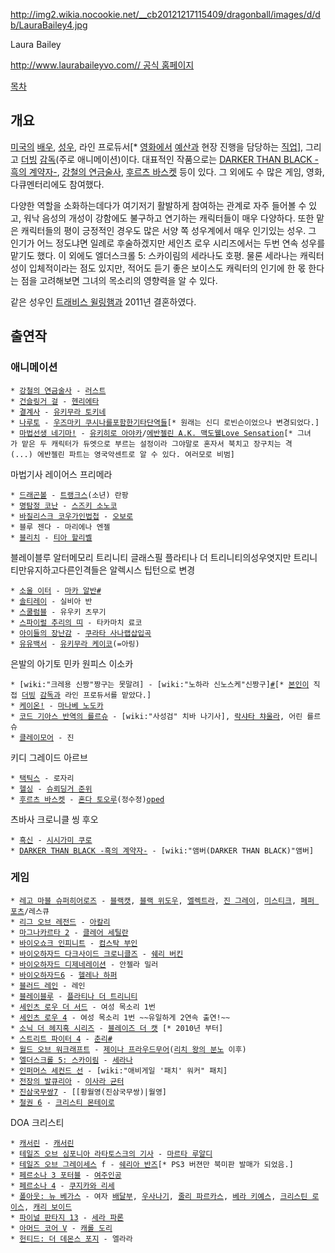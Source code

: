 http://img2.wikia.nocookie.net/__cb20121217115409/dragonball/images/d/db/LauraBailey4.jpg

Laura Bailey 

[[http://www.laurabaileyvo.com// 공식 홈페이지]]

[[목차]]

== 개요 ==
[[미국]]의 [[배우]], [[성우]], 라인 프로듀서[* [[영화]]에서 [[예산]]과 현장 진행을 담당하는 [[직업]]], 그리고 [[더빙]] [[감독]](주로 애니메이션)이다. 대표적인 작품으로는 [[DARKER THAN BLACK -흑의 계약자-]], [[강철의 연금술사]], [[후르츠 바스켓]] 등이 있다. 그 외에도 수 많은 게임, 영화, 다큐멘터리에도 참여했다. 

다양한 역할을 소화하는데다가 여기저기 활발하게 참여하는 관계로 자주 들어볼 수 있고, 워낙 음성의 개성이 강함에도 불구하고 연기하는 캐릭터들이 매우 다양하다. 또한 맡은 캐릭터들의 평이 긍정적인 경우도 많은 서양 쪽 성우계에서 매우 인기있는 성우. 그 인기가 어느 정도냐면 일례로 후술하겠지만 세인츠 로우 시리즈에서는 두번 연속 성우를 맡기도 했다. 이 외에도 엘더스크롤 5: 스카이림의 세라나도 호평. 물론 세라나는 캐릭터성이 입체적이라는 점도 있지만, 적어도 듣기 좋은 보이스도 캐릭터의 인기에 한 몫 한다는 점을 고려해보면 그녀의 목소리의 영향력을 알 수 있다.

같은 성우인 [[트래비스 윌링햄]]과 2011년 결혼하였다.

== 출연작 ==
=== 애니메이션 ===
 * [[강철의 연금술사]] - [[러스트(강철의 연금술사)|러스트]]
 * [[건슬링거 걸]] - [[헨리에타]]
 * [[결계사]] - [[유키무라 토키네]]
 * [[나루토]] - [[우즈마키 쿠시나]]를포함한기타단역들[* 원래는 신디 로빈슨이었으나 변경되었다.]
 * [[마법선생 네기마!]] - [[유키히로 아야카]]/[[에반젤린 A.K. 맥도웰]][http://youtu.be/hQ8kxM0Xvhc Love Sensation][* 그녀가 맡은 두 캐릭터가 듀엣으로 부르는 설정이라 그야말로 혼자서 북치고 장구치는 격(...) 에반젤린 파트는 영국악센트로 알 수 있다. 여러모로 비범]
마법기사 레이어스 프리메라
 * [[드래곤볼]] - [[트랭크스]](소년) 란팡
 * [[명탐정 코난]] - [[스즈키 소노코]]
 * [[바질리스크 코우가인법첩]] - [[오보로]]
 * 블루 젠다 - 마리에나 엔젤
 * [[블리치(만화)|블리치]] - [[티아 할리벨]]
블레이블루 알터메모리 트리니티 글래스필 플라티나 더 트리니티의성우엿지만 트리니티만유지하고다른인격들은 알렉시스 팁턴으로 변경
 * [[소울 이터(만화)|소울 이터]] - [[마카 알반]][http://youtu.be/6F0TMlH8vMo #]
 * [[솔티레이]] - 실비아 반
 * [[스쿨럼블]] - 유우키 츠무기
 * [[스파이럴 추리의 띠]] - 타카마치 료코
 * [[아이들의 장난감]] - [[쿠라타 사나]][http://youtu.be/vhdeKF5kgAc 랩][http://youtu.be/EYSUPG_r1PQ 삽입곡]
 * [[유유백서]] - [[유키무라 케이코]](=아링)
은발의 아기토 민카
원피스 이소카
 * [wiki:"크레용 신짱"짱구는 못말려] - [wiki:"노하라 신노스케"신짱구][http://youtu.be/NVvxrtZeLig #][* [[본인]]이 직접 [[더빙]] [[감독]]과 라인 프로듀서를 맡았다.]
 * [[케이온!]] - [[마나베 노도카]]
 * [[코드 기아스 반역의 를르슈]] - [wiki:"사성검" 치바 나기사], [[락샤타 챠울라]], 어린 를르슈
 * [[클레이모어]] - 진
키디 그레이드 아르브
 * [[택틱스]] - 로자리
 * [[헬싱]] - [[슈뢰딩거 준위]]
 * [[후르츠 바스켓]] - [[혼다 토오루]](정수정)[http://youtu.be/OwTtipgwYnQ op][http://youtu.be/UPDOT2GEBRg ed]
츠바사 크로니클 씽 후오 
 * [[흑신]] - [[시시가미 쿠로]]
 * [[DARKER THAN BLACK -흑의 계약자-]] - [wiki:"앰버(DARKER THAN BLACK)"앰버]

=== 게임 ===
 * [[레고 마블 슈퍼히어로즈]] - [[블랙캣]], [[블랙 위도우]], [[엘렉트라]], [[진 그레이]], [[미스티크]], [[페퍼 포츠]]/레스큐
 * [[리그 오브 레전드]] - [[아칼리]]
 * [[마그나카르타 2]] - [[클레어 세틸란]]
 * [[바이오쇼크 인피니트]] - [[컴스탁 부인]]
 * [[바이오하자드 다크사이드 크로니클즈]] - [[쉐리 버킨]]
 * [[바이오하자드 디제네레이션]] - 안젤라 밀러
 * [[바이오하자드6]] - [[헬레나 하퍼]]
 * [[블러드 레인]] - 레인
 * [[블레이블루]] - [[플라티나 더 트리니티]]
 * [[세인츠 로우 더 서드]] - 여성 목소리 1번
 * [[세인츠 로우 4]] - 여성 목소리 1번 ~~유일하게 2연속 출연!~~
 * [[소닉 더 헤지혹 시리즈]] - [[블레이즈 더 캣]] [* 2010년 부터]
 * [[스트리트 파이터 4]] - [[춘리]][http://youtu.be/HwQObkA4_KY #]
 * [[월드 오브 워크래프트]] - [[제이나 프라우드무어]]([[리치 왕의 분노]] 이후)
 * [[엘더스크롤 5: 스카이림]] - [[세라나]]
 * [[인퍼머스 세컨드 선]] - [wiki:"애비게일 '패치' 워커" 패치]
 * [[전장의 발큐리아]] - [[이사라 균터]]
 * [[진삼국무쌍7]] - [[황월영(진삼국무쌍)|월영]
 * [[철권 6]] - [[크리스티 몬테이로]]
DOA 크리스티
 * [[캐서린(게임)|캐서린]] - [[캐서린(캐서린)|캐서린]]
 * [[테일즈 오브 심포니아 라타토스크의 기사]] - [[마르타 루알디]]
 * [[테일즈 오브 그레이세스]] f - [[쉐리아 반즈]][* PS3 버젼만 북미판 발매가 되었음.]
 * [[페르소나 3 포터블]] - [[여주인공(페르소나 3)|여주인공]]
 * [[페르소나 4]] - [[쿠지카와 리세]]
 * [[폴아웃: 뉴 베가스]] - 여자 [[배달부(폴아웃: 뉴 베가스)|배달부]], [[우사나기]], [[줄리 파르카스]], [[베라 키예스]], [[크리스틴 로이스]], [[캐리 보이드]]
 * [[파이널 판타지 13]] - [[세라 파론]]
 * [[아머드 코어 V]] - [[캐롤 도리]]
 * [[헌티드: 더 데몬스 포지]] - 엘라라
